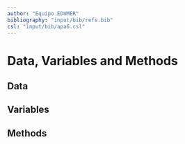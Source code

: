 ```yaml
---
author: "Equipo EDUMER"
bibliography: "input/bib/refs.bib"
csl: "input/bib/apa6.csl"
---
```



# Data, Variables and Methods

## Data




## Variables



## Methods

